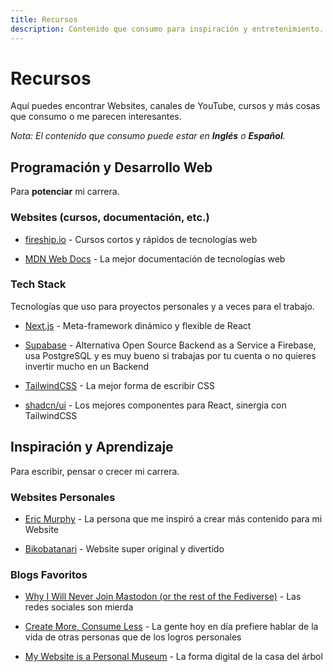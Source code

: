 ```yaml
---
title: Recursos
description: Contenido que consumo para inspiración y entretenimiento.
---
```


# Recursos

Aquí puedes encontrar Websites, canales de YouTube, cursos y más cosas que consumo o me parecen interesantes.

_Nota: El contenido que consumo puede estar en **Inglés** o **Español**._

## Programación y Desarrollo Web

Para **potenciar** mi carrera.

### Websites (cursos, documentación, etc.)

- [fireship.io](https://fireship.io) - Cursos cortos y rápidos de tecnologías web

- [MDN Web Docs](https://developer.mozilla.org/en-US) - La mejor documentación de tecnologías web

### Tech Stack

Tecnologías que uso para proyectos personales y a veces para el trabajo.

- [Next.js](https://nextjs.org) - Meta-framework dinámico y flexible de React

- [Supabase](https://supabase.com) - Alternativa Open Source Backend as a Service a Firebase, usa PostgreSQL y es muy bueno si trabajas por tu cuenta o no quieres invertir mucho en un Backend

- [TailwindCSS](https://tailwindcss.com) - La mejor forma de escribir CSS

- [shadcn/ui](https://ui.shadcn.com) - Los mejores componentes para React, sinergia con TailwindCSS

## Inspiración y Aprendizaje

Para escribir, pensar o crecer mi carrera.

### Websites Personales

- [Eric Murphy](https://ericmurphy.xyz) - La persona que me inspiró a crear más contenido para mi Website

- [Bikobatanari](https://www.bikobatanari.art) - Website super original y divertido

### Blogs Favoritos

- [Why I Will Never Join Mastodon (or the rest of the Fediverse)](https://ericmurphy.xyz/blog/mastodon) - Las redes sociales son mierda

- [Create More, Consume Less](https://www.bikobatanari.art/posts/2020/create-more) - La gente hoy en día prefiere hablar de la vida de otras personas que de los logros personales

- [My Website is a Personal Museum](https://www.bikobatanari.art/posts/2020/personal-museum) - La forma digital de la casa del árbol
